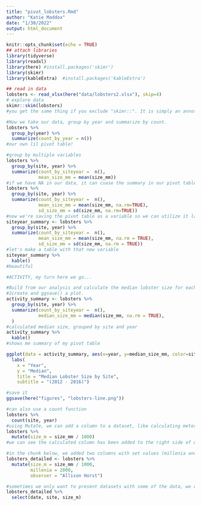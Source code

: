 ```yaml
---
title: "pivot_lobsters.Rmd"
author: "Katie Maddox"
date: "1/30/2022"
output: html_document
---
```


```r
knitr::opts_chunk$set(echo = TRUE)
## attach libraries
library(tidyverse)
library(readxl)
library(here) #install.packages('skimr')
library(skimr)
library(kableExtra)  #install.packages('kableExtra')
```
```r
## read in data
lobsters <- read_xlsx(here("data/lobsters2.xlsx"), skip=4)
# explore data
skimr::skim(lobsters) 
#you get the same thing if you exclude "skimr::". It is simply an annotation to show where skim() is from.
```
```r
#Now we take our data, group by year and summarize by count.
lobsters %>%
  group_by(year) %>%
  summarize(count_by_year = n())
#our own lil pivot table!
```

```r
#group by multiple variables
lobsters %>%
  group_by(site, year) %>%
  summarize(count_by_siteyear =  n(),
            mean_size_mm = mean(size_mm))
#if we have NA in our data, it can cuase the summary in our pivot table to be NA, so we can have R ignore those NAs using na.rm(TRUE)
lobsters %>%
  group_by(site, year) %>%
  summarize(count_by_siteyear =  n(), 
            mean_size_mm = mean(size_mm, na.rm=TRUE), 
            sd_size_mm = sd(size_mm, na.rm=TRUE))
#now we're saving the pivot table as a variable so we can utilize it later
siteyear_summary <- lobsters %>%
  group_by(site, year) %>%
  summarize(count_by_siteyear =  n(), 
            mean_size_mm = mean(size_mm, na.rm = TRUE), 
            sd_size_mm = sd(size_mm, na.rm = TRUE))
#let's make a table with that new variable
siteyear_summary %>%
  kable()
#beautiful
```
```r
#ACTIVITY, my turn here we go...

#Build from our analysis and calculate the median lobster size for each site year. Your calculation will use the size_mm variable and function to calculate the median (Hint: ?median)
#2create and ggsave() a plot.
activity_summary <- lobsters %>%
  group_by(site, year) %>%
  summarize(count_by_siteyear =  n(), 
            median_size_mm = median(size_mm, na.rm = TRUE),
  )
#calculated median size, grouped by site and year
activity_summary %>%
  kable()
#shows me summary of my pivot table
```
```r
ggplot(data = activity_summary, aes(x=year, y=median_size_mm, color=site)) +geom_line() + theme_minimal() +
  labs(
    x = "Year",
    y = "Median",
    title = "Median Lobster Size by Site",
    subtitle = "(2012 - 2016)")
```
```r
#save it
ggsave(here("figures", "lobsters-line.png"))
```
```r
#can also use a count function
lobsters %>%
  count(site, year)
#using Mutate, we can add a column to a dataset, like calculating meters from milimeters
lobsters %>%
  mutate(size_m = size_mm / 1000)
#we can see the calculated column has been added to the right side of our rectangle of data

#in the chunk below, we added two columns with set values (millenia and observer) and created a new dataset kinda
lobsters_detailed <- lobsters %>%
  mutate(size_m = size_mm / 1000, 
         millenia = 2000,
         observer = "Allison Horst")
```
```r
#sometimes we only want to present datasets with some of the data, we can do this using the select() function
lobsters_detailed %>%
  select(date, site, size_m)
```

